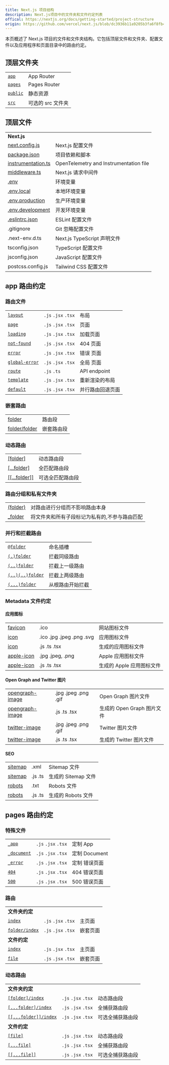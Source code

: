 ```yaml
---
title: Next.js 项目结构
description: Next.js项目中的文件夹和文件约定列表
offical: https://nextjs.org/docs/getting-started/project-structure
origin: https://github.com/vercel/next.js/blob/dc3936b11a9205b3fa6f8fb487e5aea1f56c23cb/docs/01-getting-started/02-project-structure.mdx
---
```


本页概述了 Next.js 项目的文件和文件夹结构。它包括顶层文件和文件夹、配置文件以及应用程序和页面目录中的路由约定。

## 顶层文件夹

|                                                                          |                   |
| ------------------------------------------------------------------------ | ----------------- |
| [`app`](/docs/app/building-your-application/routing)                     | App Router        |
| [`pages`](/docs/pages/building-your-application/routing)                 | Pages Router      |
| [`public`](/docs/app/building-your-application/optimizing/static-assets) | 静态资源          |
| [`src`](/docs/app/building-your-application/configuring/src-directory)   | 可选的 src 文件夹 |

## 顶层文件

|                                                                                           |                                        |
| ----------------------------------------------------------------------------------------- | -------------------------------------- |
| **Next.js**                                                                               |                                        |
| [next.config.js](/docs/app/api-reference/next-config-js)                                  | Next.js 配置文件                       |
| [package.json](/docs/getting-started/installation#manual-installation)                    | 项目依赖和脚本                         |
| [instrumentation.ts](/docs/app/building-your-application/optimizing/instrumentation)      | OpenTelemetry and Instrumentation file |
| [middleware.ts](/docs/app/building-your-application/routing/middleware)                   | Next.js 请求中间件                     |
| [.env](/docs/app/building-your-application/configuring/environment-variables)             | 环境变量                               |
| [.env.local](/docs/app/building-your-application/configuring/environment-variables)       | 本地环境变量                           |
| [.env.production](/docs/app/building-your-application/configuring/environment-variables)  | 生产环境变量                           |
| [.env.development](/docs/app/building-your-application/configuring/environment-variables) | 开发环境变量                           |
| [.eslintrc.json](/docs/app/building-your-application/configuring/eslint)                  | ESLint 配置文件                        |
| .gitignore                                                                                | Git 忽略配置文件                       |
| .next-env.d.ts                                                                            | Next.js TypeScript 声明文件            |
| tsconfig.json                                                                             | TypeScript 配置文件                    |
| jsconfig.json                                                                             | JavaScript 配置文件                    |
| postcss.config.js                                                                         | Tailwind CSS 配置文件                  |

## app 路由约定

### 路由文件

|                                                                                 |                     |                  |
| ------------------------------------------------------------------------------- | ------------------- | ---------------- |
| [`layout`](/docs/app/api-reference/file-conventions/layout)                     | `.js` `.jsx` `.tsx` | 布局             |
| [`page`](/docs/app/api-reference/file-conventions/page)                         | `.js` `.jsx` `.tsx` | 页面             |
| [`loading`](/docs/app/api-reference/file-conventions/loading)                   | `.js` `.jsx` `.tsx` | 加载页面         |
| [`not-found`](/docs/app/api-reference/file-conventions/not-found)               | `.js` `.jsx` `.tsx` | 404 页面         |
| [`error`](/docs/app/api-reference/file-conventions/error)                       | `.js` `.jsx` `.tsx` | 错误 页面        |
| [`global-error`](/docs/app/api-reference/file-conventions/error#global-errorjs) | `.js` `.jsx` `.tsx` | 全局 页面        |
| [`route`](/docs/app/api-reference/file-conventions/route)                       | `.js` `.ts`         | API endpoint     |
| [`template`](/docs/app/api-reference/file-conventions/template)                 | `.js` `.jsx` `.tsx` | 重新渲染的布局   |
| [`default`](/docs/app/api-reference/file-conventions/default)                   | `.js` `.jsx` `.tsx` | 并行路由回退页面 |

### 嵌套路由

|                                                                            |            |
| -------------------------------------------------------------------------- | ---------- |
| [folder](/docs/app/building-your-application/routing#route-segments)       | 路由段     |
| [folder/folder](/docs/app/building-your-application/routing#nested-routes) | 嵌套路由段 |

### 动态路由

|                                                                                                         |                  |
| ------------------------------------------------------------------------------------------------------- | ---------------- |
| [[folder]](/docs/app/building-your-application/routing/dynamic-routes#convention)                       | 动态路由段       |
| [[...folder]](/docs/app/building-your-application/routing/dynamic-routes#catch-all-segments)            | 全匹配路由段     |
| [[[...folder]]](/docs/app/building-your-application/routing/dynamic-routes#optional-catch-all-segments) | 可选全匹配路由段 |

### 路由分组和私有文件夹

|                                                                                    |                                               |
| ---------------------------------------------------------------------------------- | --------------------------------------------- |
| [(folder)](/docs/app/building-your-application/routing/route-groups#convention)    | 对路由进行分组而不影响路由本身                |
| [\_folder](/docs/app/building-your-application/routing/colocation#private-folders) | 将文件夹和所有子段标记为私有的,不参与路由匹配 |

### 并行和拦截路由

|                                                                                                |                  |
| ---------------------------------------------------------------------------------------------- | ---------------- |
| [`@folder`](/docs/app/building-your-application/routing/parallel-routes#convention)            | 命名插槽         |
| [`(.)folder`](/docs/app/building-your-application/routing/intercepting-routes#convention)      | 拦截同级路由     |
| [`(..)folder`](/docs/app/building-your-application/routing/intercepting-routes#convention)     | 拦截上一级路由   |
| [`(..)(..)folder`](/docs/app/building-your-application/routing/intercepting-routes#convention) | 拦截上两级路由   |
| [`(...)folder`](/docs/app/building-your-application/routing/intercepting-routes#convention)    | 从根路由开始拦截 |

### Metadata 文件约定

#### 应用图标

|                                                                                                               |                           |                           |
| ------------------------------------------------------------------------------------------------------------- | ------------------------- | ------------------------- |
| [favicon](/docs/app/api-reference/file-conventions/metadata/app-icons#favicon)                                | .ico                      | 网站图标文件              |
| [icon](/docs/app/api-reference/file-conventions/metadata/app-icons#icon)                                      | .ico .jpg .jpeg .png .svg | 应用图标文件              |
| [icon](/docs/app/api-reference/file-conventions/metadata/app-icons#generate-icons-using-code-js-ts-tsx)       | .js .ts .tsx              | 生成的应用图标文件        |
| [apple-icon](/docs/app/api-reference/file-conventions/metadata/app-icons#apple-icon)                          | .jpg .jpeg, .png          | Apple 应用图标文件        |
| [apple-icon](/docs/app/api-reference/file-conventions/metadata/app-icons#generate-icons-using-code-js-ts-tsx) | .js .ts .tsx              | 生成的 Apple 应用图标文件 |

#### Open Graph and Twitter 图片

|                                                                                                                           |                      |                            |
| ------------------------------------------------------------------------------------------------------------------------- | -------------------- | -------------------------- |
| [opengraph-image](/docs/app/api-reference/file-conventions/metadata/opengraph-image#opengraph-image)                      | .jpg .jpeg .png .gif | Open Graph 图片文件        |
| [opengraph-image](/docs/app/api-reference/file-conventions/metadata/opengraph-image#generate-images-using-code-js-ts-tsx) | .js .ts .tsx         | 生成的 Open Graph 图片文件 |
| [twitter-image](/docs/app/api-reference/file-conventions/metadata/opengraph-image#twitter-image)                          | .jpg .jpeg .png .gif | Twitter 图片文件           |
| [twitter-image](/docs/app/api-reference/file-conventions/metadata/opengraph-image#generate-images-using-code-js-ts-tsx)   | .js .ts .tsx         | 生成的 Twitter 图片文件    |

#### SEO

|                                                                                           |         |                     |
| ----------------------------------------------------------------------------------------- | ------- | ------------------- |
| [sitemap](/docs/app/api-reference/file-conventions/metadata/sitemap#static-sitemapxml)    | .xml    | Sitemap 文件        |
| [sitemap](/docs/app/api-reference/file-conventions/metadata/sitemap#generate-a-sitemap)   | .js .ts | 生成的 Sitemap 文件 |
| [robots](/docs/app/api-reference/file-conventions/metadata/robots#static-robotstxt)       | .txt    | Robots 文件         |
| [robots](/docs/app/api-reference/file-conventions/metadata/robots#generate-a-robots-file) | .js .ts | 生成的 Robots 文件  |

## pages 路由约定

### 特殊文件

|                                                                                                             |                     |               |
| ----------------------------------------------------------------------------------------------------------- | ------------------- | ------------- |
| [`_app`](/docs/pages/building-your-application/routing/custom-app)                                          | `.js` `.jsx` `.tsx` | 定制 App      |
| [`_document`](/docs/pages/building-your-application/routing/custom-document)                                | `.js` `.jsx` `.tsx` | 定制 Document |
| [`_error`](/docs/pages/building-your-application/routing/custom-error#more-advanced-error-page-customizing) | `.js` `.jsx` `.tsx` | 定制 错误页面 |
| [`404`](/docs/pages/building-your-application/routing/custom-error#404-page)                                | `.js` `.jsx` `.tsx` | 404 错误页面  |
| [`500`](/docs/pages/building-your-application/routing/custom-error#500-page)                                | `.js` `.jsx` `.tsx` | 500 错误页面  |

### 路由

|                                                                                                |                     |          |
| ---------------------------------------------------------------------------------------------- | ------------------- | -------- |
| **文件夹约定**                                                                                 |                     |          |
| [`index`](/docs/pages/building-your-application/routing/pages-and-layouts#index-routes)        | `.js` `.jsx` `.tsx` | 主页面   |
| [`folder/index`](/docs/pages/building-your-application/routing/pages-and-layouts#index-routes) | `.js` `.jsx` `.tsx` | 嵌套页面 |
| **文件约定**                                                                                   |                     |          |
| [`index`](/docs/pages/building-your-application/routing/pages-and-layouts#index-routes)        | `.js` `.jsx` `.tsx` | 主页面   |
| [`file`](/docs/pages/building-your-application/routing/pages-and-layouts)                      | `.js` `.jsx` `.tsx` | 嵌套页面 |

### 动态路由

|                                                                                                                   |                     |                  |
| ----------------------------------------------------------------------------------------------------------------- | ------------------- | ---------------- |
| **文件夹约定**                                                                                                    |                     |                  |
| [`[folder]/index`](/docs/pages/building-your-application/routing/dynamic-routes)                                  | `.js` `.jsx` `.tsx` | 动态路由段       |
| [`[...folder]/index`](/docs/pages/building-your-application/routing/dynamic-routes#catch-all-segments)            | `.js` `.jsx` `.tsx` | 全捕获路由段     |
| [`[[...folder]]/index`](/docs/pages/building-your-application/routing/dynamic-routes#optional-catch-all-segments) | `.js` `.jsx` `.tsx` | 可选全捕获路由段 |
| **文件约定**                                                                                                      |                     |                  |
| [`[file]`](/docs/pages/building-your-application/routing/dynamic-routes)                                          | `.js` `.jsx` `.tsx` | 动态路由段       |
| [`[...file]`](/docs/pages/building-your-application/routing/dynamic-routes#catch-all-segments)                    | `.js` `.jsx` `.tsx` | 全捕获路由段     |
| [`[[...file]]`](/docs/pages/building-your-application/routing/dynamic-routes#optional-catch-all-segments)         | `.js` `.jsx` `.tsx` | 可选全捕获路由段 |
